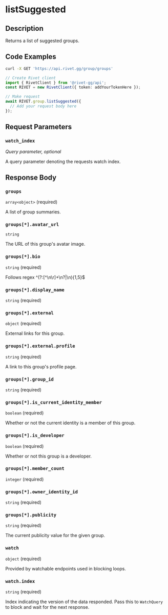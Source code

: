 

# listSuggested

## Description

Returns a list of suggested groups.


## Code Examples

<CodeGroup title='Request' tag='GET' label='https://api.rivet.gg/group/groups'>

```bash {{ "title": "cURL" }}
curl -X GET 'https://api.rivet.gg/group/groups'
```

```ts
// Create Rivet client
import { RivetClient } from '@rivet-gg/api';
const RIVET = new RivetClient({ token: addYourTokenHere });

// Make request
await RIVET.group.listSuggested({
  // Add your request body here
});
```

</CodeGroup>


## Request Parameters


### `watch_index`

_Query parameter, optional_


A query parameter denoting the requests watch index.


## Response Body

### `groups`

`array<object>` (required)

A list of group summaries.

### `groups[*].avatar_url`

`string`

The URL of this group's avatar image.

### `groups[*].bio`

`string` (required)

Follows regex ^(?:[^\n\r]+\n?|\n){1,5}$

### `groups[*].display_name`

`string` (required)

### `groups[*].external`

`object` (required)

External links for this group.

### `groups[*].external.profile`

`string` (required)

A link to this group's profile page.

### `groups[*].group_id`

`string` (required)

### `groups[*].is_current_identity_member`

`boolean` (required)

Whether or not the current identity is a member of this group.

### `groups[*].is_developer`

`boolean` (required)

Whether or not this group is a developer.

### `groups[*].member_count`

`integer` (required)

### `groups[*].owner_identity_id`

`string` (required)

### `groups[*].publicity`

`string` (required)

The current publicity value for the given group.

### `watch`

`object` (required)

Provided by watchable endpoints used in blocking loops.

### `watch.index`

`string` (required)

Index indicating the version of the data responded.
Pass this to `WatchQuery` to block and wait for the next response.




